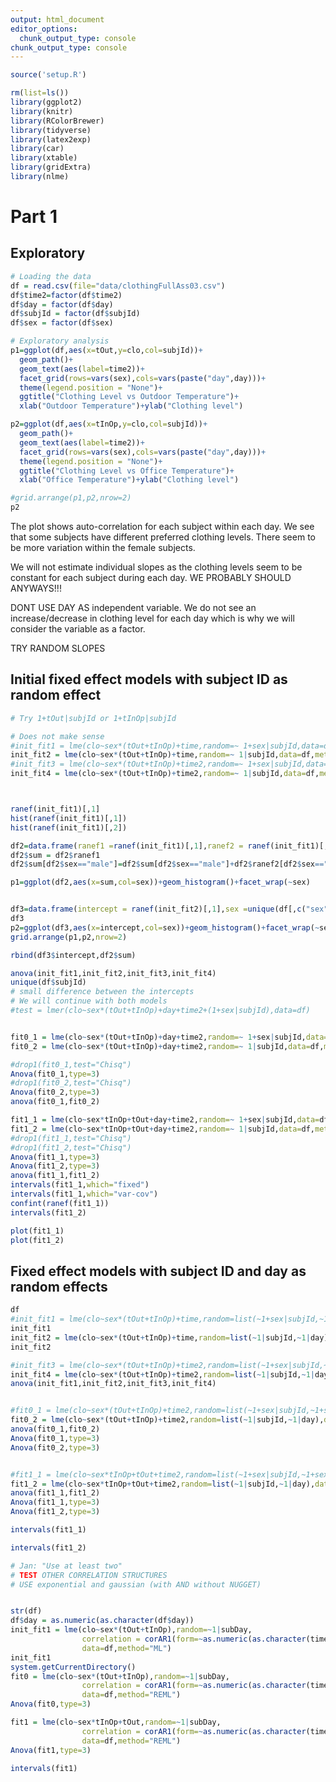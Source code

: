```yaml
---
output: html_document
editor_options: 
  chunk_output_type: console
chunk_output_type: console
---
```


```r
source('setup.R')
```

```r
rm(list=ls())
library(ggplot2)
library(knitr)
library(RColorBrewer)
library(tidyverse)
library(latex2exp)
library(car)
library(xtable)
library(gridExtra)
library(nlme)
```
# Part 1

## Exploratory


```r
# Loading the data
df = read.csv(file="data/clothingFullAss03.csv")
df$time2=factor(df$time2)
df$day = factor(df$day)
df$subjId = factor(df$subjId)
df$sex = factor(df$sex)
```

```r
# Exploratory analysis
p1=ggplot(df,aes(x=tOut,y=clo,col=subjId))+
  geom_path()+
  geom_text(aes(label=time2))+
  facet_grid(rows=vars(sex),cols=vars(paste("day",day)))+
  theme(legend.position = "None")+
  ggtitle("Clothing Level vs Outdoor Temperature")+
  xlab("Outdoor Temperature")+ylab("Clothing level")

p2=ggplot(df,aes(x=tInOp,y=clo,col=subjId))+
  geom_path()+
  geom_text(aes(label=time2))+
  facet_grid(rows=vars(sex),cols=vars(paste("day",day)))+
  theme(legend.position = "None")+
  ggtitle("Clothing Level vs Office Temperature")+
  xlab("Office Temperature")+ylab("Clothing level")

#grid.arrange(p1,p2,nrow=2)
p2

```
The plot shows auto-correlation for each subject within each day.
We see that some subjects have different preferred clothing levels. 
There seem to be more variation within the female subjects. 

We will not estimate individual slopes as the clothing levels seem to be constant for each subject during each day. WE PROBABLY SHOULD ANYWAYS!!!

DONT USE DAY AS independent variable.
We do not see an increase/decrease in clothing level for each day which is why we will consider the variable as a factor. 

TRY RANDOM SLOPES

## Initial fixed effect models with subject ID as random effect

```r
# Try 1+tOut|subjId or 1+tInOp|subjId 

# Does not make sense
#init_fit1 = lme(clo~sex*(tOut+tInOp)+time,random=~ 1+sex|subjId,data=df,method="ML")
init_fit2 = lme(clo~sex*(tOut+tInOp)+time,random=~ 1|subjId,data=df,method="ML")
#init_fit3 = lme(clo~sex*(tOut+tInOp)+time2,random=~ 1+sex|subjId,data=df,method="ML")
init_fit4 = lme(clo~sex*(tOut+tInOp)+time2,random=~ 1|subjId,data=df,method="ML")



ranef(init_fit1)[,1]
hist(ranef(init_fit1)[,1])
hist(ranef(init_fit1)[,2])

df2=data.frame(ranef1 =ranef(init_fit1)[,1],ranef2 = ranef(init_fit1)[,2],sex =unique(df[,c("sex","subjId")])$sex  )
df2$sum = df2$ranef1
df2$sum[df2$sex=="male"]=df2$sum[df2$sex=="male"]+df2$ranef2[df2$sex=="male"]

p1=ggplot(df2,aes(x=sum,col=sex))+geom_histogram()+facet_wrap(~sex)


df3=data.frame(intercept = ranef(init_fit2)[,1],sex =unique(df[,c("sex","subjId")])$sex )
df3
p2=ggplot(df3,aes(x=intercept,col=sex))+geom_histogram()+facet_wrap(~sex)
grid.arrange(p1,p2,nrow=2)

rbind(df3$intercept,df2$sum)

anova(init_fit1,init_fit2,init_fit3,init_fit4)
unique(df$subjId)
# small difference between the intercepts
# We will continue with both models
#test = lmer(clo~sex*(tOut+tInOp)+day+time2+(1+sex|subjId),data=df)


fit0_1 = lme(clo~sex*(tOut+tInOp)+day+time2,random=~ 1+sex|subjId,data=df,method="REML")
fit0_2 = lme(clo~sex*(tOut+tInOp)+day+time2,random=~ 1|subjId,data=df,method="REML")

#drop1(fit0_1,test="Chisq")
Anova(fit0_1,type=3)
#drop1(fit0_2,test="Chisq")
Anova(fit0_2,type=3)
anova(fit0_1,fit0_2)

fit1_1 = lme(clo~sex*tInOp+tOut+day+time2,random=~ 1+sex|subjId,data=df,method="REML")
fit1_2 = lme(clo~sex*tInOp+tOut+day+time2,random=~ 1|subjId,data=df,method="REML")
#drop1(fit1_1,test="Chisq")
#drop1(fit1_2,test="Chisq")
Anova(fit1_1,type=3)
Anova(fit1_2,type=3)
anova(fit1_1,fit1_2)
intervals(fit1_1,which="fixed")
intervals(fit1_1,which="var-cov")
confint(ranef(fit1_1))
intervals(fit1_2)

plot(fit1_1)
plot(fit1_2)
```


## Fixed effect models with subject ID and day as random effects

```r
df
#init_fit1 = lme(clo~sex*(tOut+tInOp)+time,random=list(~1+sex|subjId,~1+sex|day),data=df,method="ML")
init_fit1
init_fit2 = lme(clo~sex*(tOut+tInOp)+time,random=list(~1|subjId,~1|day),data=df,method="ML")
init_fit2

#init_fit3 = lme(clo~sex*(tOut+tInOp)+time2,random=list(~1+sex|subjId,~1+sex|day),data=df,method="ML")
init_fit4 = lme(clo~sex*(tOut+tInOp)+time2,random=list(~1|subjId,~1|day),data=df,method="ML")
anova(init_fit1,init_fit2,init_fit3,init_fit4)


#fit0_1 = lme(clo~sex*(tOut+tInOp)+time2,random=list(~1+sex|subjId,~1+sex|day),data=df,method="REML")
fit0_2 = lme(clo~sex*(tOut+tInOp)+time2,random=list(~1|subjId,~1|day),data=df,method="REML")
anova(fit0_1,fit0_2)
Anova(fit0_1,type=3)
Anova(fit0_2,type=3)


#fit1_1 = lme(clo~sex*tInOp+tOut+time2,random=list(~1+sex|subjId,~1+sex|day),data=df,method="REML")
fit1_2 = lme(clo~sex*tInOp+tOut+time2,random=list(~1|subjId,~1|day),data=df,method="REML")
anova(fit1_1,fit1_2)
Anova(fit1_1,type=3)
Anova(fit1_2,type=3)

intervals(fit1_1)

intervals(fit1_2)


```

```r

# Jan: "Use at least two"
# TEST OTHER CORRELATION STRUCTURES
# USE exponential and gaussian (with AND without NUGGET)


str(df)
df$day = as.numeric(as.character(df$day))
init_fit1 = lme(clo~sex*(tOut+tInOp),random=~1|subDay,
                correlation = corAR1(form=~as.numeric(as.character(time2))|subDay),
                data=df,method="ML")
init_fit1
system.getCurrentDirectory()
fit0 = lme(clo~sex*(tOut+tInOp),random=~1|subDay,
                correlation = corAR1(form=~as.numeric(as.character(time2))|subDay),
                data=df,method="REML")
Anova(fit0,type=3)

fit1 = lme(clo~sex*tInOp+tOut,random=~1|subDay,
                correlation = corAR1(form=~as.numeric(as.character(time2))|subDay),
                data=df,method="REML")
Anova(fit1,type=3)

intervals(fit1)

```

